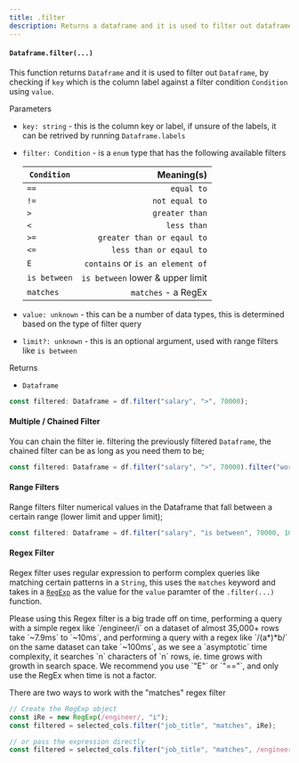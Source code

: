 ```yaml
---
title: .filter
description: Returns a dataframe and it is used to filter out dataframe, by checking the key which is the column label against a filter keyword by a value.
---
```



#### `Dataframe.filter(...)`

This function returns `Dataframe` and it is used to filter out `Dataframe`, by checking if `key` which is the column label against a filter condition `Condition` using `value`.

Parameters

- `key: string` - this is the column key or label, if unsure of the labels, it can be retrived by running `Dataframe.labels`
- `filter: Condition` - is a `enum` type that has the following available filters

  | `Condition`  |                       Meaning(s) |
  | ------------ | -------------------------------: |
  | `==`         |                       `equal to` |
  | `!=`         |                   `not equal to` |
  | `>`          |                   `greater than` |
  | `<`          |                      `less than` |
  | `>=`         |       `greater than or eqaul to` |
  | `<=`         |          `less than or eqaul to` |
  | `E`          | `contains` or `is an element of` |
  | `is between` | `is between` lower & upper limit |
  | `matches`    |              `matches` - a RegEx |

- `value: unknown` - this can be a number of data types, this is determined based on the type of filter query
- `limit?: unknown` - this is an optional argument, used with range filters like `is between`

Returns

- `Dataframe`

```typescript
const filtered: Dataframe = df.filter("salary", ">", 70000);
```

#### Multiple / Chained Filter

You can chain the filter ie. filtering the previously filtered `Dataframe`, the chained filter can be as long as you need them to be;

```typescript
const filtered: Dataframe = df.filter("salary", ">", 70000).filter("work_year", "==", 2020);
```

#### Range Filters

Range filters filter numerical values in the Dataframe that fall between a certain range (lower limit and upper limit);

```typescript
const filtered: Dataframe = df.filter("salary", "is between", 70000, 100000);
```

#### Regex Filter

Regex filter uses regular expression to perform complex queries like matching certain patterns in a `String`, this uses the `matches` keyword and takes in a [`RegExp`](https://developer.mozilla.org/en-US/docs/Web/JavaScript/Reference/Global_Objects/RegExp) as the value for the `value` paramter of the `.filter(...)` function.

<Callout type="warning">
  Please using this Regex filter is a big trade off on time, performing a query with a simple regex like `/engineer/i` on a dataset of almost 35,000+ rows take `~7.9ms` to `~10ms`,
  and performing a query with a regex like `/(a*)*b/` on the same dataset can take `~100ms`, as we see a `asymptotic` time complexity, it searches `n` characters of `n` rows, ie.
  time grows with growth in search space. We recommend you use `"E"` or `"=="`, and only use the RegEx when time is not a factor.
</Callout>

There are two ways to work with the "matches" regex filter

```typescript
// Create the RegExp object
const iRe = new RegExp(/engineer/, "i");
const filtered = selected_cols.filter("job_title", "matches", iRe);

// or pass the expression directly
const filtered = selected_cols.filter("job_title", "matches", /engineer/i);
```
